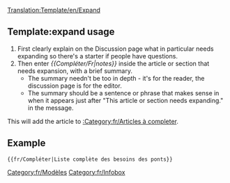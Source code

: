 <noinclude>[[Translation:Template/en/Expand]]</noinclude><noinclude></noinclude>{{en/Ambox| type  = notice
| image = en/Paper-plus.png
| text  = Cet article ou cette section on doit se [{{SERVER}}{{localurl:{{NAMESPACE}}:{{PAGENAME}}|action=edit}} compléter].<br/>{{{1|}}}
<div style="font-size: 80%">
*Vous pouvez trouver plus d'informations sur ce qui doit faire exactement dans le [[Talk:{{PAGENAME}}|discussion]] pour cet article.
*N'oubliez pas d'utiliser le [[en/Wiki/Manual of Style|Manuel de Style]].
*Supprimer ce modèle une fois l'article a été élargi.</div>
}}<includeonly>{{{2|[[Category:fr/Articles à completer]]}}}</includeonly><noinclude>

==Template:expand usage==
#First clearly explain on the Discussion page what in particular needs expanding so there's a starter if people have questions.
#Then enter ''<nowiki>{{</nowiki>Compléter/Fr|notes<nowiki>}}</nowiki>'' inside  the article or section that needs expansion, with a brief summary.  
#*The summary needn't be too in depth - it's for the reader, the discussion page is for the editor. 
#*The summary should be a sentence or phrase that makes sense in when it appears just after "This article or section needs expanding." in the message.

This will add the article to [[:Category:fr/Articles à completer]].

==Example==
<pre>{{fr/Compléter|Liste complète des besoins des ponts}}</pre>
{{fr/Compléter|Liste complète des besoins des ponts|2=}}

[[Category:fr/Modèles]][[Category:fr/Infobox]]</noinclude>